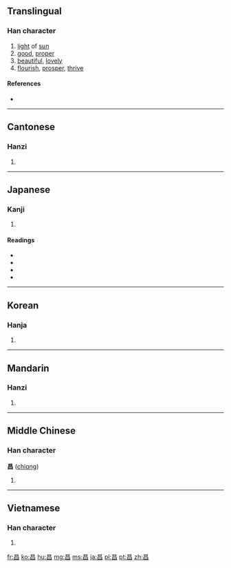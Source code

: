 ==Translingual==

===Han character===
{{Han char|rn=72|rad=日|as=04|sn=8|four=6060<sub>0</sub>|canj=日日 (AA)|ids=⿱[[日]]日}}

# [[light]] of [[sun]]
# [[good]], [[proper]]
# [[beautiful]], [[lovely]]
# [[flourish]], [[prosper]], [[thrive]]

====References====
* {{Han ref|kx=0491.100|dkj=13803|dj=0852.160|hdz=21490.030|uh=660C|ud=26124|bh=A9F7|bd=43511}}

----

==Cantonese==

===Hanzi===
{{yue-hanzi|jyut=coeng1|y=cheung1}}

# {{defn|lang=yue|sort=日04}}

----

==Japanese==

===Kanji===
{{ja-kanji|grade=|rs=日04}}

# {{defn|lang=ja|sort=日04}}

====Readings====
* {{ja-readings|on=[[しょう]] (shō)}}
* {{ja-readings|kun=[[さかん]] (sakan)}}
* {{ja-readings|nanori=[[まさ]] (masa)}}
* {{ja-readings|nanori=[[あき]] (aki)}}

----

==Korean==

===Hanja===
{{ko-hanja|hangeul=창|eumhun=|rv=chang|mr=ch'ang|y=chang}}

# {{defn|lang=ko|sort=日04}}

----

==Mandarin==

===Hanzi===
{{cmn-hanzi|pin=[[chāng]] ([[chang1]])|wg=ch'ang<sup>1</sup>}}

# {{defn|lang=cmn|sort=日04}}

----

==Middle Chinese==

===Han character===
'''昌''' ([[chiɑng]])<!--note: the vowel ɑ is an IPA symbol and is different from the vowel a-->

# {{defn|lang=ltc|sort=日04}}

----

==Vietnamese==

===Han character===
{{vi-hantu|[[xương]]|rs=日04}}

# {{defn|lang=vi|sort=日04}}

[[fr:昌]]
[[ko:昌]]
[[hu:昌]]
[[mg:昌]]
[[ms:昌]]
[[ja:昌]]
[[pl:昌]]
[[pt:昌]]
[[zh:昌]]